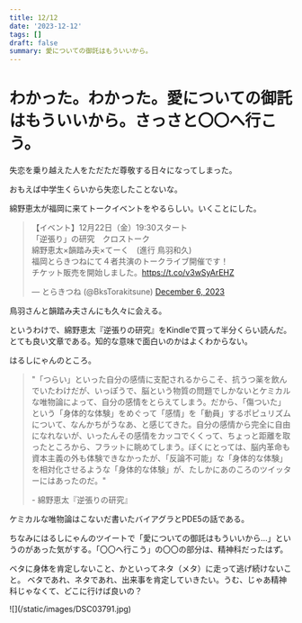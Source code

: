 ```yaml
---
title: 12/12
date: '2023-12-12'
tags: []
draft: false
summary: 愛についての御託はもういいから。
---
```

# わかった。わかった。愛についての御託はもういいから。さっさと〇〇へ行こう。
失恋を乗り越えた人をただただ尊敬する日々になってしまった。

おもえば中学生くらいから失恋したことないな。

綿野恵太が福岡に来てトークイベントをやるらしい。いくことにした。
<div>
<blockquote class="twitter-tweet"><p lang="ja" dir="ltr">【イベント】12月22日（金）19:30スタート<br>「逆張り」の研究　クロストーク<br>綿野恵太×韻踏み夫×てーく　(進行 鳥羽和久)<br>福岡とらきつねにて４者共演のトークライブ開催です！<br>チケット販売を開始しました。<a href="https://t.co/v3wSyArEHZ">https://t.co/v3wSyArEHZ</a></p>&mdash; とらきつね (@BksTorakitsune) <a href="https://twitter.com/BksTorakitsune/status/1732306070356521008?ref_src=twsrc%5Etfw">December 6, 2023</a></blockquote> <script async src="https://platform.twitter.com/widgets.js" charset="utf-8"></script>
</div>
鳥羽さんと韻踏み夫さんにも久々に会える。

というわけで、綿野恵太『逆張りの研究』をKindleで買って半分くらい読んだ。とても良い文章である。知的な意味で面白いのかはよくわからない。

はるしにゃんのところ。
<blockquote class="border-l-4 border-gray-500 italic my-8 pl-8">
  <p class="text-lg font-semibold">"「つらい」といった自分の感情に支配されるからこそ、抗うつ薬を飲んでいたわけだが、いっぽうで、脳という物質の問題でしかないとケミカルな唯物論によって、自分の感情をとらえてしまう。だから、「傷ついた」という「身体的な体験」をめぐって「感情」を「動員」するポピュリズムについて、なんかちがうなあ、と感じてきた。自分の感情から完全に自由になれないが、いったんその感情をカッコでくくって、ちょっと距離を取ったところから、フラットに眺めてしまう。ぼくにとっては、脳内革命も資本主義の外も体験できなかったが、「反論不可能」な「身体的な体験」を相対化させるような「身体的な体験」が、たしかにあのころのツイッターにはあったのだ。"</p>
  <p class="text-md font-medium mt-2">- 綿野恵太『逆張りの研究』</p>
</blockquote>


ケミカルな唯物論はこないだ書いたバイアグラとPDE5の話である。

ちなみにはるしにゃんのツイートで「愛についての御託はもういいから…」というのがあった気がする。「〇〇へ行こう」の〇〇の部分は、精神科だったはず。

ベタに身体を肯定しないこと、かといってネタ（メタ）に走って逃げ続けないこと。
ベタであれ、ネタであれ、出来事を肯定していきたい。うむ、じゃあ精神科じゃなくて、どこに行けば良いの？

<div class="w-auto h-full">
    ![](/static/images/DSC03791.jpg)
</div>


